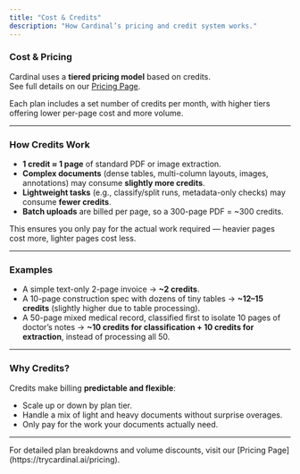 ```yaml
---
title: "Cost & Credits"
description: "How Cardinal’s pricing and credit system works."
---
```


### Cost & Pricing

Cardinal uses a **tiered pricing model** based on credits.  
See full details on our [Pricing Page](https://trycardinal.ai/pricing).  

Each plan includes a set number of credits per month, with higher tiers offering lower per-page cost and more volume.  

---

### How Credits Work

- **1 credit ≈ 1 page** of standard PDF or image extraction.  
- **Complex documents** (dense tables, multi-column layouts, images, annotations) may consume **slightly more credits**.  
- **Lightweight tasks** (e.g., classify/split runs, metadata-only checks) may consume **fewer credits**.  
- **Batch uploads** are billed per page, so a 300-page PDF = ~300 credits.  

This ensures you only pay for the actual work required — heavier pages cost more, lighter pages cost less.  

---

### Examples

- A simple text-only 2-page invoice → **~2 credits**.  
- A 10-page construction spec with dozens of tiny tables → **~12–15 credits** (slightly higher due to table processing).  
- A 50-page mixed medical record, classified first to isolate 10 pages of doctor’s notes → **~10 credits for classification + 10 credits for extraction**, instead of processing all 50.  

---

### Why Credits?

Credits make billing **predictable and flexible**:  
- Scale up or down by plan tier.  
- Handle a mix of light and heavy documents without surprise overages.  
- Only pay for the work your documents actually need.  

---

<Note>
For detailed plan breakdowns and volume discounts, visit our [Pricing Page](https://trycardinal.ai/pricing).
</Note>
